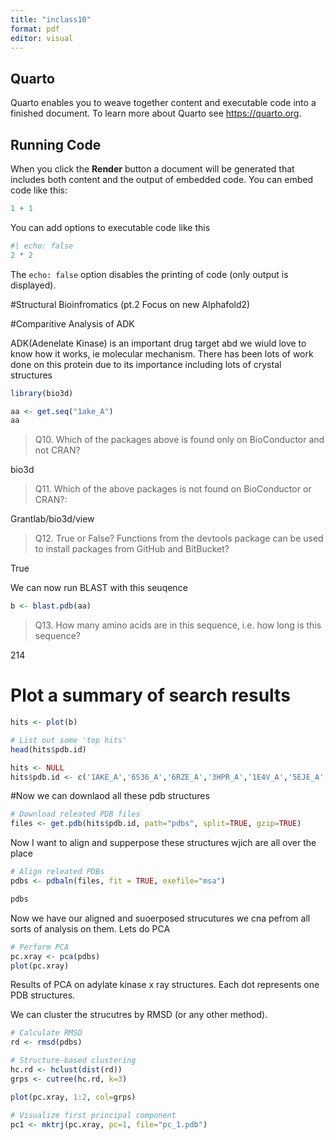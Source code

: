 ```yaml
---
title: "inclass10"
format: pdf
editor: visual
---
```


## Quarto

Quarto enables you to weave together content and executable code into a finished document. To learn more about Quarto see <https://quarto.org>.

## Running Code

When you click the **Render** button a document will be generated that includes both content and the output of embedded code. You can embed code like this:

```r
1 + 1
```

You can add options to executable code like this

```r
#| echo: false
2 * 2
```

The `echo: false` option disables the printing of code (only output is displayed).

#Structural Bioinfromatics (pt.2 Focus on new Alphafold2)


#Comparitive Analysis of ADK

ADK(Adenelate Kinase) is an important drug target abd we wiuld love to know how it works, ie molecular mechanism. There has been lots of work done on this protein due to its importance including lots of crystal structures

```r
library(bio3d)

aa <- get.seq("1ake_A")
aa

```

>Q10. Which of the packages above is found only on BioConductor and not CRAN? 

bio3d

>Q11. Which of the above packages is not found on BioConductor or CRAN?: 

Grantlab/bio3d/view

>Q12. True or False? Functions from the devtools package can be used to install packages from GitHub and BitBucket? 

True


We can now run BLAST with this seuqence
```r
b <- blast.pdb(aa)
```


>Q13. How many amino acids are in this sequence, i.e. how long is this sequence? 

214

# Plot a summary of search results
```r
hits <- plot(b)
```

```r
# List out some 'top hits'
head(hits$pdb.id)
```

```r
hits <- NULL
hits$pdb.id <- c('1AKE_A','6S36_A','6RZE_A','3HPR_A','1E4V_A','5EJE_A','1E4Y_A','3X2S_A','6HAP_A','6HAM_A','4K46_A','3GMT_A','4PZL_A')
```


#Now we can downlaod all these pdb structures

```r
# Download releated PDB files
files <- get.pdb(hits$pdb.id, path="pdbs", split=TRUE, gzip=TRUE)
```


Now I want to align and supperpose these structures wjich are all over the place

```r
# Align releated PDBs
pdbs <- pdbaln(files, fit = TRUE, exefile="msa")
```

```r
pdbs
```

Now we have our aligned and suoerposed strucutures we cna pefrom all sorts of analysis on them. Lets do PCA

```r
# Perform PCA
pc.xray <- pca(pdbs)
plot(pc.xray)

```

Results of PCA on adylate kinase x ray structures. Each dot represents one PDB structures.

We can cluster the strucutres by RMSD (or any other method).
```r
# Calculate RMSD
rd <- rmsd(pdbs)

# Structure-based clustering
hc.rd <- hclust(dist(rd))
grps <- cutree(hc.rd, k=3)

plot(pc.xray, 1:2, col=grps)
```



```r
# Visualize first principal component
pc1 <- mktrj(pc.xray, pc=1, file="pc_1.pdb")

```


